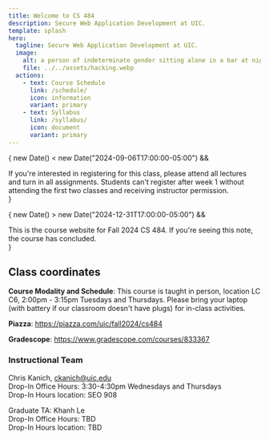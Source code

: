 ```yaml
---
title: Welcome to CS 484
description: Secure Web Application Development at UIC.
template: splash
hero:
  tagline: Secure Web Application Development at UIC.
  image:
    alt: a person of indeterminate gender sitting alone in a bar at night working on a laptop in the style of nighthawks by edward hopper
    file: ../../assets/hacking.webp
  actions:
    - text: Course Schedule
      link: /schedule/
      icon: information
      variant: primary
    - text: Syllabus
      link: /syllabus/
      icon: document
      variant: primary
---
```




{ new Date() < new Date("2024-09-06T17:00:00-05:00") && 
<Aside type="tip" title="Interested in registering for CS 484 in Fall 2024?">
If you're interested in registering for this class, please attend all lectures and turn in all assignments. Students can't register after week 1 without attending the first two classes and receiving instructor permission.
</Aside>
}

{ new Date() > new Date("2024-12-31T17:00:00-05:00") &&
<Aside type="danger" title="This course has concluded.">
This is the course website for Fall 2024 CS 484. If you're seeing this note, the course has concluded.
</Aside>
}

## Class coordinates

**Course Modality and Schedule**:
This course is taught in person, location LC C6, 2:00pm - 3:15pm Tuesdays and Thursdays. Please bring your laptop (with battery if our classroom doesn't have plugs) for in-class activities.

**Piazza**: https://piazza.com/uic/fall2024/cs484

**Gradescope**: https://www.gradescope.com/courses/833367

### Instructional Team

Chris Kanich, ckanich@uic.edu  
Drop-In Office Hours: 3:30-4:30pm Wednesdays and Thursdays  
Drop-In Hours location: SEO 908

Graduate TA: Khanh Le  
Drop-In Office Hours: TBD  
Drop-In Hours location: TBD   

